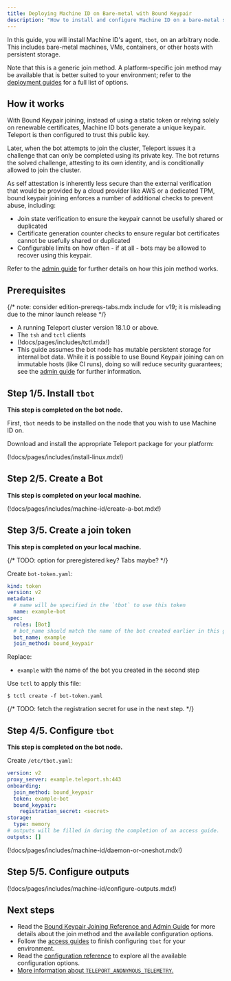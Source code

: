 ```yaml
---
title: Deploying Machine ID on Bare-metal with Bound Keypair
description: "How to install and configure Machine ID on a bare-metal server with Bound Keypair joining"
---
```


In this guide, you will install Machine ID's agent, `tbot`, on an arbitrary
node. This includes bare-metal machines, VMs, containers, or other hosts with
persistent storage.

Note that this is a generic join method. A platform-specific join method may be
available that is better suited to your environment; refer to the
[deployment guides](./deployment.mdx) for a full list of options.

## How it works

With Bound Keypair joining, instead of using a static token or relying solely on
renewable certificates, Machine ID bots generate a unique keypair. Teleport is
then configured to trust this public key.

Later, when the bot attempts to join the cluster, Teleport issues it a challenge
that can only be completed using its private key. The bot returns the solved
challenge, attesting to its own identity, and is conditionally allowed to join
the cluster.

As self attestation is inherently less secure than the external verification
that would be provided by a cloud provider like AWS or a dedicated TPM, bound
keypair joining enforces a number of additional checks to prevent abuse,
including:
- Join state verification to ensure the keypair cannot be usefully shared or
  duplicated
- Certificate generation counter checks to ensure regular bot certificates
  cannot be usefully shared or duplicated
- Configurable limits on how often - if at all - bots may be allowed to recover
  using this keypair.

Refer to the [admin guide][guide] for further details on how this join method
works.

## Prerequisites

{/* note: consider edition-prereqs-tabs.mdx include for v19; it is misleading due to the minor launch release */}

- A running Teleport cluster version 18.1.0 or above.
- The `tsh` and `tctl` clients
- (!docs/pages/includes/tctl.mdx!)
- This guide assumes the bot node has mutable persistent storage for internal
  bot data. While it is possible to use Bound Keypair joining can on immutable
  hosts (like CI runs), doing so will reduce security guarantees; see the
  [admin guide][guide] for further information.

## Step 1/5. Install `tbot`

**This step is completed on the bot node.**

First, `tbot` needs to be installed on the node that you wish to use Machine ID
on.

Download and install the appropriate Teleport package for your platform:

(!docs/pages/includes/install-linux.mdx!)

## Step 2/5. Create a Bot

**This step is completed on your local machine.**

(!docs/pages/includes/machine-id/create-a-bot.mdx!)

## Step 3/5. Create a join token

**This step is completed on your local machine.**

{/* TODO: option for preregistered key? Tabs maybe? */}

Create `bot-token.yaml`:

```yaml
kind: token
version: v2
metadata:
  # name will be specified in the `tbot` to use this token
  name: example-bot
spec:
  roles: [Bot]
  # bot_name should match the name of the bot created earlier in this guide.
  bot_name: example
  join_method: bound_keypair
```

Replace:
- `example` with the name of the bot you created in the second step

Use `tctl` to apply this file:

```code
$ tctl create -f bot-token.yaml
```

{/* TODO: fetch the registration secret for use in the next step. */}

## Step 4/5. Configure `tbot`

**This step is completed on the bot node.**

Create `/etc/tbot.yaml`:

```yaml
version: v2
proxy_server: example.teleport.sh:443
onboarding:
  join_method: bound_keypair
  token: example-bot
  bound_keypair:
    registration_secret: <secret>
storage:
  type: memory
# outputs will be filled in during the completion of an access guide.
outputs: []
```

(!docs/pages/includes/machine-id/daemon-or-oneshot.mdx!)

## Step 5/5. Configure outputs

(!docs/pages/includes/machine-id/configure-outputs.mdx!)

## Next steps

- Read the [Bound Keypair Joining Reference and Admin Guide][guide]
  for more details about the join method and the available configuration options.
- Follow the [access guides](../access-guides/access-guides.mdx) to finish configuring `tbot` for
  your environment.
- Read the [configuration reference](../../../reference/machine-id/configuration.mdx) to explore
  all the available configuration options.
- [More information about `TELEPORT_ANONYMOUS_TELEMETRY`.](../../../reference/machine-id/telemetry.mdx)

[guide]: ../../../reference/machine-id/bound-keypair.mdx
